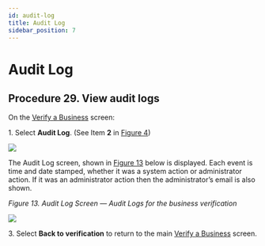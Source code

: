 ```yaml
---
id: audit-log
title: Audit Log
sidebar_position: 7
---
```


# Audit Log

## Procedure 29. View audit logs

On the [Verify a Business](https://vixverify.atlassian.net/wiki/spaces/GREEN/pages/492307184/Verify+a+business) screen:

1\. Select **Audit Log**. (See Item **2** in [Figure 4](https://vixverify.atlassian.net/wiki/spaces/GREEN/pages/492307184/Verify+a+business#Verifyabusiness-Figure4))

![](/img/audit-1.png)

The Audit Log screen, shown in [Figure 13](https://vixverify.atlassian.net/wiki/pages/resumedraft.action?draftId=494043402#Linkedpersonalverificationrecords-Figure13) below is displayed. Each event is time and date stamped, whether it was a system action or administrator action. If it was an administrator action then the administrator’s email is also shown.

*Figure 13. Audit Log Screen — Audit Logs for the business verification*

![](/img/audit-2.png)

3\. Select **Back to verification** to return to the main [Verify a Business](https://vixverify.atlassian.net/wiki/spaces/GREEN/pages/492307184/Verify+a+business) screen.
